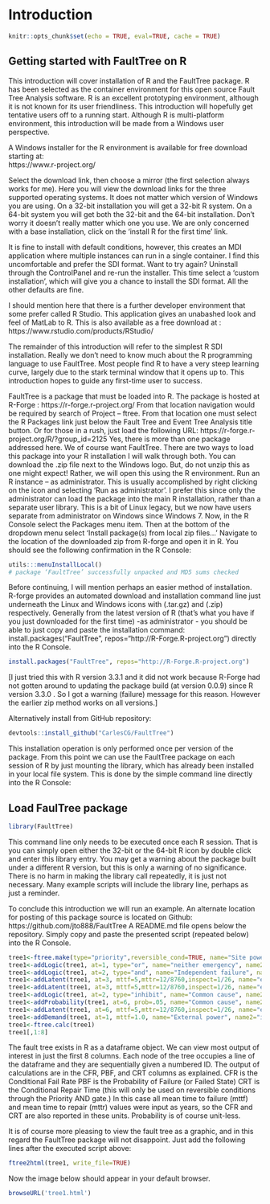 # Introduction {#intro}

```r
knitr::opts_chunk$set(echo = TRUE, eval=TRUE, cache = TRUE)
```

## Getting started with FaultTree on R  
This introduction will cover installation of R and the FaultTree package. R has been selected as the container environment for this open source Fault Tree Analysis software. R is an excellent prototyping environment, although it is not known for its user friendliness.  This introduction will hopefully get tentative users off to a running start.  Although R is multi-platform environment, this introduction will be made from a Windows user perspective.
 
A Windows installer for the R environment is available for free download starting at:  
https://www.r-project.org/

Select the download link, then choose a mirror (the first selection always works for me). Here you will view the download links for the three supported operating systems. It does not matter which version of Windows you are using. On a 32-bit installation you will get a 32-bit R system.  On a 64-bit system you will get both the 32-bit and the 64-bit installation. Don’t worry it doesn’t really matter which one you use. We are only concerned with a base installation, click on the ‘install R for the first time’ link.
 
It is fine to install with default conditions, however, this creates an MDI application where multiple instances can run in a single container.  I find this uncomfortable and prefer the SDI format. Want to try again? Uninstall through the ControlPanel and re-run the installer. This time select a ‘custom installation’, which will give you a chance to install the SDI format. All the other defaults are fine.
 
I should mention here that there is a further developer environment that some prefer called R Studio.  This application gives an unabashed look and feel of MatLab to R. This is also available as a free download at :
https://www.rstudio.com/products/RStudio/

The remainder of this introduction will refer to the simplest R SDI installation. Really we don’t need to know much about the R programming language to use FaultTree.  Most people find R to have a very steep learning curve, largely due to the stark terminal window that it opens up to.  This introduction hopes to guide any first-time user to success.
 
FaultTree is a package that must be loaded into R. The package is hosted at R-Forge :
https://r-forge.r-project.org/
From that location navigation would be required by search of Project –  ftree.  From that location one must select the R Packages link just below the Fault Tree and Event Tree Analysis title button. Or for those in a rush, just load the following URL:
https://r-forge.r-project.org/R/?group_id=2125
Yes, there is more than one package addressed here. We of course want FaultTree.  There are two ways to load this package into your R installation I will walk through both. You can download the .zip file next to the Windows logo. But, do not unzip this as one might expect! Rather, we will open this using the R environment. Run an R instance – as administrator. This is usually accomplished by right clicking on the icon and selecting ‘Run as administrator’. I prefer this since only the administrator can load the package into the main R installation, rather than a separate user library. This is a bit of Linux legacy, but we now have users separate from administrator on Windows since Windows 7. Now, in the R Console select the Packages menu item.  Then at the bottom of the dropdown menu select ‘Install package(s) from local zip files…’   Navigate to the location of the downloaded zip from R-forge and open it in R. You should see the following confirmation in the R Console:

```r
utils:::menuInstallLocal()
# package ‘FaultTree’ successfully unpacked and MD5 sums checked
```



Before continuing, I will mention perhaps an easier method of installation. R-forge provides an automated download and installation command line just underneath the Linux and Windows icons with (.tar.gz) and (.zip) respectively.  Generally from the latest version of R (that's what you have if you just downloaded for the first time) -as administrator - you should be able to just copy and paste the installation command:
install.packages("FaultTree", repos="http://R-Forge.R-project.org")
directly into the R Console.  

```r
install.packages("FaultTree", repos="http://R-Forge.R-project.org")
```


[I just tried this with R version 3.3.1 and it did not work because R-Forge had not gotten around to updating the package build (at version 0.0.9) since R version 3.3.0 . So I got a warning (failure) message for this reason. However the earlier zip method works on all versions.]

Alternatively install from GitHub repository: 
```r
devtools::install_github("CarlesCG/FaultTree")
```

This installation operation is only performed once per version of the package.  From this point we can use the FaultTree package on each session of R by just mounting the library, which has already been installed in your local file system.  This is done by the simple command line directly into the R Console:

## Load FaulTree package
```r
library(FaultTree)
```

This command line only needs to be executed once each R session.  That is you can simply open either the 32-bit or the 64-bit R icon by double click and enter this library entry. You may get a warning about the package built under a different R version, but this is only a warning of no significance. There is no harm in making the library call repeatedly, it is just not necessary. Many example scripts will include the library line, perhaps as just a reminder.

To conclude this introduction we will run an example.  An alternate location for posting of this package source is located on Github:
https://github.com/jto888/FaultTree
A README.md file opens below the repository. Simply copy and paste the presented script (repeated below) into the R Console.
```r
tree1<-ftree.make(type="priority",reversible_cond=TRUE, name="Site power loss")
tree1<-addLogic(tree1, at=1, type="or", name="neither emergency", name2="generator operable")
tree1<-addLogic(tree1, at=2, type="and", name="Independent failure", name2="of generators")
tree1<-addLatent(tree1, at=3, mttf=5,mttr=12/8760,inspect=1/26, name="e-gen set fails")
tree1<-addLatent(tree1, at=3, mttf=5,mttr=12/8760,inspect=1/26, name="e-gen set fails")
tree1<-addLogic(tree1, at=2, type="inhibit", name="Common cause", name2="failure of generators")
tree1<-addProbability(tree1, at=6, prob=.05, name="Common cause", name2="beta factor")
tree1<-addLatent(tree1, at=6, mttf=5,mttr=12/8760,inspect=1/26, name="e-gen set fails")
tree1<-addDemand(tree1, at=1, mttf=1.0, name="External power", name2="interruption")
tree1<-ftree.calc(tree1)
tree1[,1:8]

```


The fault tree exists in R as a dataframe object. We can view most output of interest in just the first 8 columns. Each node of the tree occupies a line of the dataframe and they are sequentially given a numbered ID. The output of calculations are in the CFR, PBF, and CRT columns as explained.
CFR is the Conditional Fail Rate
PBF is the Probability of Failure (or Failed State)
CRT is the Conditional Repair Time (this will only be used on reversible conditions through the Priority AND gate.)
In this case all mean time to failure (mttf) and mean time to repair (mttr) values were input as years, so the CFR and CRT are also reported in these units.  Probability is of course unit-less.

It is of course more pleasing to view the fault tree as a graphic, and in this regard the FaultTree package will not disappoint.  Just add the following lines after the executed script above:

```r
ftree2html(tree1, write_file=TRUE)
```

Now the image below should appear in your default browser.
```r
browseURL('tree1.html')
```

